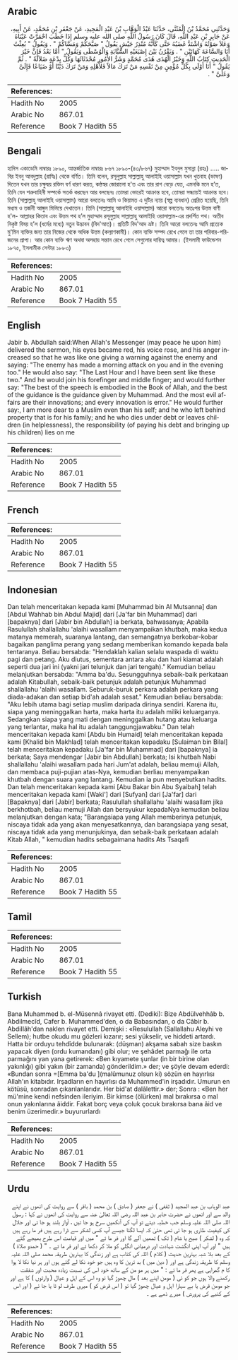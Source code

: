## Arabic

<div dir="rtl" lang="ar" style={{fontSize:'larger',backgroundColor:'#f8f9fa',padding:20}}>وَحَدَّثَنِي مُحَمَّدُ بْنُ الْمُثَنَّى، حَدَّثَنَا عَبْدُ الْوَهَّابِ بْنُ عَبْدِ الْمَجِيدِ، عَنْ جَعْفَرِ بْنِ مُحَمَّدٍ، عَنْ أَبِيهِ، عَنْ جَابِرِ بْنِ عَبْدِ اللَّهِ، قَالَ كَانَ رَسُولُ اللَّهِ صلى الله عليه وسلم إِذَا خَطَبَ احْمَرَّتْ عَيْنَاهُ وَعَلاَ صَوْتُهُ وَاشْتَدَّ غَضَبُهُ حَتَّى كَأَنَّهُ مُنْذِرُ جَيْشٍ يَقُولُ ‏"‏ صَبَّحَكُمْ وَمَسَّاكُمْ ‏"‏ ‏.‏ وَيَقُولُ ‏"‏ بُعِثْتُ أَنَا وَالسَّاعَةَ كَهَاتَيْنِ ‏"‏ ‏.‏ وَيَقْرُنُ بَيْنَ إِصْبَعَيْهِ السَّبَّابَةِ وَالْوُسْطَى وَيَقُولُ ‏"‏ أَمَّا بَعْدُ فَإِنَّ خَيْرَ الْحَدِيثِ كِتَابُ اللَّهِ وَخَيْرُ الْهُدَى هُدَى مُحَمَّدٍ وَشَرُّ الأُمُورِ مُحْدَثَاتُهَا وَكُلُّ بِدْعَةٍ ضَلاَلَةٌ ‏"‏ ‏.‏ ثُمَّ يَقُولُ ‏"‏ أَنَا أَوْلَى بِكُلِّ مُؤْمِنٍ مِنْ نَفْسِهِ مَنْ تَرَكَ مَالاً فَلأَهْلِهِ وَمَنْ تَرَكَ دَيْنًا أَوْ ضَيَاعًا فَإِلَىَّ وَعَلَىَّ ‏"‏ ‏.‏</div><div style={{backgroundColor:'#f8f9fa',padding:20, marginBottom: 10}}><table>
        <thead>
          <tr>
            <th>References:</th>
            <th></th>
          </tr>
        </thead>
        <tbody><tr><td>Hadith No</td><td>2005</td></tr><tr><td>Arabic No</td><td>867.01</td></tr><tr><td>Reference</td><td>Book 7 Hadith 55</td></tr></tbody></table></div>

## Bengali

<div dir="ltr" lang="bn" style={{fontSize:'larger',backgroundColor:'#f8f9fa',padding:20}}>হাদিস একাডেমি নাম্বারঃ ১৮৯০, আন্তর্জাতিক নাম্বারঃ ৮৬৭ ১৮৯০-(৪৩/৮৬৭) মুহাম্মাদ ইবনুল মুসান্না (রহঃ) ..... জাবির ইবনু আবদুল্লাহ (রাযিঃ) থেকে বর্ণিত। তিনি বলেন, রসূলুল্লাহ সাল্লাল্লাহু আলাইহি ওয়াসাল্লাম যখন খুতবাহ (ভাষণ) দিতেন যখন তার চক্ষুদ্বয় রক্তিম বর্ণ ধারণ করত, কণ্ঠস্বর জোরালো হ'ত এবং তার রাগ বেড়ে যেত, এমনকি মনে হ’ত, তিনি যেন শত্রুবাহিনী সম্পর্কে সতর্ক করছেন আর বলছেনঃ তোমরা ভোরেই আক্রান্ত হবে, তোমরা সন্ধ্যায়ই আক্রান্ত হবে। তিনি (সাল্লাল্লাহু আলাইহি ওয়াসাল্লাম) আরো বলতেনঃ আমি ও কিয়ামত এ দুটির ন্যায় (স্বল্প ব্যবধান) প্রেরিত হয়েছি, তিনি মধ্যম ও তর্জনী আঙ্গুল মিলিয়ে দেখাতেন। তিনি (সাল্লাল্লাহু আলাইহি ওয়াসাল্লাম) আরো বলতেনঃ অতঃপর উত্তম বাণী হ'ল- আল্লাহর কিতাব এবং উত্তম পথ হ’ল মুহাম্মাদ রসূলুল্লাহ সাল্লাল্লাহু আলাইহি ওয়াসাল্লাম-এর প্রদর্শিত পথ। অতীব নিকৃষ্ট বিষয় হ’ল (ধর্মের মধ্যে) নতুন উদ্ভাবন (বিদ'আত)। প্রতিটি বিদ'আদ ভ্রষ্ট। তিনি আরো বলতেনঃ আমি প্রত্যেক মু'মিন ব্যক্তির জন্য তার নিজের থেকে অধিক উত্তম (কল্যাণকামী)। কোন ব্যক্তি সম্পদ রেখে গেলে তা তার পরিবার-পরিজনের প্রাপ্য। আর কোন ব্যক্তি ঋণ অথবা অসহায় সন্তান রেখে গেলে সেগুলোর দায়িত্ব আমার। (ইসলামী ফাউন্ডেশন ১৮৭৫, ইসলামীক সেন্টার ১৮৮৩)</div><div style={{backgroundColor:'#f8f9fa',padding:20, marginBottom: 10}}><table>
        <thead>
          <tr>
            <th>References:</th>
            <th></th>
          </tr>
        </thead>
        <tbody><tr><td>Hadith No</td><td>2005</td></tr><tr><td>Arabic No</td><td>867.01</td></tr><tr><td>Reference</td><td>Book 7 Hadith 55</td></tr></tbody></table></div>

## English

<div dir="ltr" lang="en" style={{fontSize:'larger',backgroundColor:'#f8f9fa',padding:20}}>Jabir b. Abdullah said:When Allah's Messenger (may peace he upon him) delivered the sermon, his eyes became red, his voice rose, and his anger increased so that he was like one giving a warning against the enemy and saying: "The enemy has made a morning attack on you and in the evening too." He would also say: "The Last Hour and I have been sent like these two." And he would join his forefinger and middle finger; and would further say: "The best of the speech is embodied in the Book of Allah, and the best of the guidance is the guidance given by Muhammad. And the most evil affairs are their innovations; and every innovation is error." He would further say:, I am more dear to a Muslim even than his self; and he who left behind property that is for his family; and he who dies under debt or leaves children (in helplessness), the responsibility (of paying his debt and bringing up his children) lies on me</div><div style={{backgroundColor:'#f8f9fa',padding:20, marginBottom: 10}}><table>
        <thead>
          <tr>
            <th>References:</th>
            <th></th>
          </tr>
        </thead>
        <tbody><tr><td>Hadith No</td><td>2005</td></tr><tr><td>Arabic No</td><td>867.01</td></tr><tr><td>Reference</td><td>Book 7 Hadith 55</td></tr></tbody></table></div>

## French

<div dir="ltr" lang="fr" style={{fontSize:'larger',backgroundColor:'#f8f9fa',padding:20}}></div><div style={{backgroundColor:'#f8f9fa',padding:20, marginBottom: 10}}><table>
        <thead>
          <tr>
            <th>References:</th>
            <th></th>
          </tr>
        </thead>
        <tbody><tr><td>Hadith No</td><td>2005</td></tr><tr><td>Arabic No</td><td>867.01</td></tr><tr><td>Reference</td><td>Book 7 Hadith 55</td></tr></tbody></table></div>

## Indonesian

<div dir="ltr" lang="id" style={{fontSize:'larger',backgroundColor:'#f8f9fa',padding:20}}>Dan telah menceritakan kepada kami [Muhammad bin Al Mutsanna] dan [Abdul Wahhab bin Abdul Majid] dari [Ja'far bin Muhammad] dari [bapaknya] dari [Jabir bin Abdullah] ia berkata, bahwasanya; Apabila Rasulullah shallallahu 'alaihi wasallam menyampaikan khutbah, maka kedua matanya memerah, suaranya lantang, dan semangatnya berkobar-kobar bagaikan panglima perang yang sedang memberikan komando kepada bala tentaranya. Beliau bersabda: "Hendaklah kalian selalu waspada di waktu pagi dan petang. Aku diutus, sementara antara aku dan hari kiamat adalah seperti dua jari ini (yakni jari telunjuk dan jari tengah)." Kemudian beliau melanjutkan bersabda: "Amma ba'du. Sesungguhnya sebaik-baik perkataan adalah Kitabullah, sebaik-baik petunjuk adalah petunjuk Muhammad shallallahu 'alaihi wasallam. Seburuk-buruk perkara adalah perkara yang diada-adakan dan setiap bid'ah adalah sesat." Kemudian beliau bersabda: "Aku lebih utama bagi setiap muslim daripada dirinya sendiri. Karena itu, siapa yang meninggalkan harta, maka harta itu adalah miliki keluarganya. Sedangkan siapa yang mati dengan meninggalkan hutang atau keluarga yang terlantar, maka hal itu adalah tanggungjawabku." Dan telah menceritakan kepada kami [Abdu bin Humaid] telah menceritakan kepada kami [Khalid bin Makhlad] telah menceritakan kepadaku [Sulaiman bin Bilal] telah menceritakan kepadaku [Ja'far bin Muhammad] dari [bapaknya] ia berkata; Saya mendengar [Jabir bin Abdullah] berkata; Isi khutbah Nabi shallallahu 'alaihi wasallam pada hari Jum'at adalah, beliau memuji Allah, dan membaca puji-pujian atas-Nya, kemudian berliau menyampaikan khutbah dengan suara yang lantang. Kemudian ia pun menyebutkan hadits. Dan telah menceritakan kepada kami [Abu Bakar bin Abu Syaibah] telah menceritakan kepada kami [Waki'] dari [Sufyan] dari [Ja'far] dari [Bapaknya] dari [Jabir] berkata; Rasulullah shallallahu 'alaihi wasallam jika berkhotbah, beliau memuji Allah dan bersyukur kepadaNya kemudian beliau melanjutkan dengan kata; "Barangsiapa yang Allah memberinya petunjuk, niscaya tidak ada yang akan menyesatkannya, dan barangsiapa yang sesat, niscaya tidak ada yang menunjukinya, dan sebaik-baik perkataan adalah Kitab Allah, " kemudian hadits sebagaimana hadits Ats Tsaqafi</div><div style={{backgroundColor:'#f8f9fa',padding:20, marginBottom: 10}}><table>
        <thead>
          <tr>
            <th>References:</th>
            <th></th>
          </tr>
        </thead>
        <tbody><tr><td>Hadith No</td><td>2005</td></tr><tr><td>Arabic No</td><td>867.01</td></tr><tr><td>Reference</td><td>Book 7 Hadith 55</td></tr></tbody></table></div>

## Tamil

<div dir="ltr" lang="ta" style={{fontSize:'larger',backgroundColor:'#f8f9fa',padding:20}}></div><div style={{backgroundColor:'#f8f9fa',padding:20, marginBottom: 10}}><table>
        <thead>
          <tr>
            <th>References:</th>
            <th></th>
          </tr>
        </thead>
        <tbody><tr><td>Hadith No</td><td>2005</td></tr><tr><td>Arabic No</td><td>867.01</td></tr><tr><td>Reference</td><td>Book 7 Hadith 55</td></tr></tbody></table></div>

## Turkish

<div dir="ltr" lang="tr" style={{fontSize:'larger',backgroundColor:'#f8f9fa',padding:20}}>Bana Muhammed b. el-Müsennâ rivayet etti. (Dediki): Bize Abdülvehhâb b. Abdilmecîd, Cafer b. Muhammed'den, o da Babasından, o da Câbir b. AbdiIIâh'dan naklen rivayet etti. Demişki : «Resulullah (Sallallahu Aleyhi ve Sellem); hutbe okudu mu gözleri kızarır; sesi yükselir, ve hiddeti artardı. Hatta bir orduyu tehdîdde bulunarak: (düşman) akşama sabah size baskın yapacak diyen (ordu kumandanı) gibi olur; ve şehâdet parmağı ile orta parmağını yan yana getirerek: «Ben kıyamete şunlar (in bir birine olan yakınlığı) gibi yakın (bir zamanda) gönderildim.» der; ve şöyle devam ederdi: «Bundan sonra =[Emma ba'du ](malûmunuz olsun ki) sözün en hayırlısı Allah'ın kitabıdır. Irşadların en hayırlısı da Muhammed'in irşadıdır. Umurun en kötüsü, sonradan çıkarılanlarıdır. Her bid'at dalâlettir.» der; Sonra : «Ben her mü'mine kendi nefsinden ileriyim. Bir kimse (ölürken) mal bırakırsa o mal onun yakınlarına âiddir. Fakat borç veya çoluk çocuk bırakırsa bana âid ve benim üzerimedir.» buyururlardı</div><div style={{backgroundColor:'#f8f9fa',padding:20, marginBottom: 10}}><table>
        <thead>
          <tr>
            <th>References:</th>
            <th></th>
          </tr>
        </thead>
        <tbody><tr><td>Hadith No</td><td>2005</td></tr><tr><td>Arabic No</td><td>867.01</td></tr><tr><td>Reference</td><td>Book 7 Hadith 55</td></tr></tbody></table></div>

## Urdu

<div dir="rtl" lang="ur" style={{fontSize:'larger',backgroundColor:'#f8f9fa',padding:20}}>عبد الوہاب بن عبد المجید ( ثقفی ) نے جعفر ( صادق ) بن محمد ( باقر ) سے روایت کی انھوں نے اپنے والد سے اور انھوں نے حضرت جابر بن عبد اللہ رضی اللہ تعالیٰ عنہ سے روایت کی انھوں نے کہا : رسول اللہ صلی اللہ علیہ وسلم جب خطبہ دیتے تو آپ کی آنکھیں سرخ ہو جا تیں ، آواز بلند ہو جا تی اور جلال کی کیفیت طاری ہو جا تی تھی حتیٰ کہ ایسا لگتا جیسے آپ کسی لشکر سے ڈرا رہے ہیں فر ما رہے ہیں کہ وہ ( لشکر ) صبح یا شام ( تک ) تمھیں آلے گا اور فر ما تے " میں اور قیامت اس طرح بھیجے گئے ہیں " اور آپ اپنی انگشت شہادت اور درمیانی انگلی کو ملا کر دکھا تے اور فر ما تے ۔ " ( حمدو صلاۃ ) کے بعد بلا شبہ بہترین حدیث ( کلام ) اللہ کی کتاب ہے اور زندگی کا بہترین طریقہ محمد صلی اللہ علیہ وسلم کا طریقہ زندگی ہے اور ( دین میں ) بد ترین کا وہ ہیں جو خود نکا لے گئے ہوں اور ہر نیا نکا لا ہوا کا م گمراہی ہے پھر فر ما تے : " میں ہر مو من کے ساتھ خود اس کی نسبت زیادہ محبت اور شفقت رکھنے والا ہوں جو کو ئی ( مومن اپنے بعد ) مال چھوڑ گیا تو وہ اس کے اہل و عیال ( وارثوں ) کا ہے اور جو مومن قرض یا بے سہارا اہل و عیال چھوڑ گیا تو ( اس قرض کو ) میری طرف لو ٹا یا جا ئے ( اور اس کے کنبے کی پرورش ) میرے ذمے ہے ۔</div><div style={{backgroundColor:'#f8f9fa',padding:20, marginBottom: 10}}><table>
        <thead>
          <tr>
            <th>References:</th>
            <th></th>
          </tr>
        </thead>
        <tbody><tr><td>Hadith No</td><td>2005</td></tr><tr><td>Arabic No</td><td>867.01</td></tr><tr><td>Reference</td><td>Book 7 Hadith 55</td></tr></tbody></table></div>